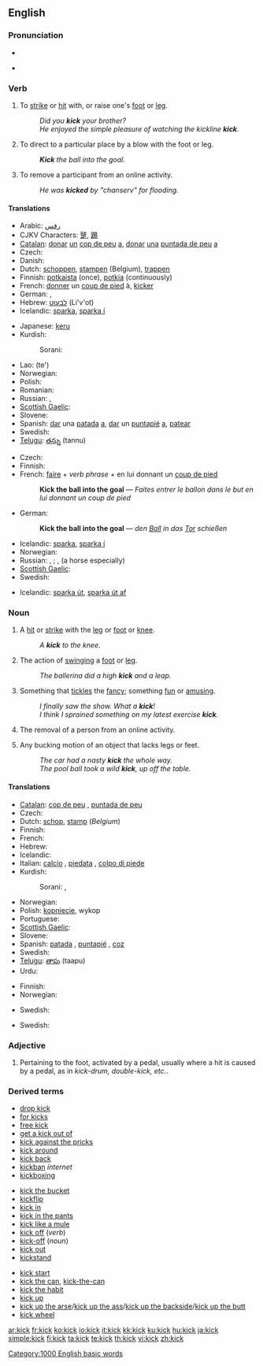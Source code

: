 ==English==

===Pronunciation===
* {{IPA|/ˈkɪk/}}
* {{audio|en-us-kick.ogg|Audio (US)}}
*: {{rhymes|ɪk}}

===Verb===
{{en-verb|kicks|kicking|kicked|kicked}}

# To [[strike]] or [[hit]] with, or raise one's [[foot]] or [[leg]].
#: ''Did you '''kick''' your brother?''
#: ''He enjoyed the simple pleasure of watching the kickline '''kick'''.''
# {{transitive}} To direct to a particular place by a blow with the foot or leg.
#: '''''Kick''' the ball into the goal.''
# {{internet}} To remove a participant from an online activity.
#: ''He was '''kicked''' by "chanserv" for flooding.''

====Translations====
{{trans-top|strike with or raise the foot or leg}}
* Arabic: [[رفس]]
* CJKV Characters: [[蹵]], [[踢]]
* [[Catalan]]: [[donar]] [[un]] [[cop de peu]] [[a]], [[donar]] [[una]] [[puntada de peu]] [[a]]
* Czech: {{t-|cs|kopnout}}
* Danish: {{t-|da|spark}}
* Dutch: [[schoppen]], [[stampen]] (Belgium), [[trappen]]
* Finnish: [[potkaista]] (once), [[potkia]] (continuously)
* French: [[donner]] un [[coup de pied]] à, [[kicker]]
* German: {{t+|de|treten}}, {{t+|de|kicken}}
* Hebrew: [[לבעוט]] (Li'v'ot)
* Icelandic: [[sparka]], [[sparka í]]
{{trans-mid}}
* Japanese: [[keru]]
* Kurdish:
*: Sorani: {{t|ku|شه‌ق لێدان|tr=shaq ledAn|sc=KUchar}}
* Lao: {{Laoo|[[ເຕະ]]}} (te')
* Norwegian: {{t-|no|sparke}}
* Polish: {{t+|pl|kopać}}
* Romanian: {{t+|ro|lovi}}
* Russian: {{t|ru|пинаться|tr=pinát's'a|sc=Cyrl}} {{impf}}, {{t|ru|лягаться|tr=l'agát's'a|sc=Cyrl}} {{impf}}
* [[Scottish Gaelic]]: {{t-|gd|breab}}
* Slovene: {{t+|sl|brcniti}}
* Spanish: [[dar]] una [[patada]] [[a]], [[dar]] un [[puntapié]] [[a]], [[patear]]
* Swedish: {{t+|sv|sparka}}
* [[Telugu]]: [[తన్ను]] (tannu)
{{trans-bottom}}

{{trans-top|direct to a particular place by a blow with the foot or leg}}
<!--It is probably best to give examples here to illustrate how to translate this meaning-->
* Czech: {{t-|cs|kopnout}}
* Finnish: {{t+|fi|potkaista}}
* French: [[faire]] + ''verb phrase'' + en lui donnant un [[coup de pied]]
*: '''Kick the ball into the goal''' &mdash; ''Faites entrer le ballon dans le but en lui donnant un coup de pied''
* German: {{t+|de|schießen}}
*: '''Kick the ball into the goal''' &mdash; ''den [[Ball]] in das [[Tor]] schießen''
{{trans-mid}}
* Icelandic: [[sparka]], [[sparka í]]
* Norwegian: {{t-|no|sparke}}
* Russian: {{t|ru|пинать|tr=pinát'|sc=Cyrl}} {{impf}}, {{t|ru|пнуть|tr=pnut'|sc=Cyrl}} {{pf}}; {{t|ru|лягать|tr=l'agát'|sc=Cyrl}} {{impf}}, {{t|ru|лягнуть|tr=l'agnút'|sc=Cyrl}} {{pf}} (a horse especially)
* [[Scottish Gaelic]]: {{t-|gd|breab}}
* Swedish: {{t+|sv|sparka}}
{{trans-bottom}}

{{trans-top|to remove a participant from an online activity}}
* Icelandic: [[sparka út]], [[sparka út af]]
{{trans-mid}}
{{trans-bottom}}

===Noun===
{{en-noun}}

# A [[hit]] or [[strike]] with the [[leg]] or [[foot]] or [[knee]].
#: ''A '''kick''' to the knee.''
# The action of [[swing]]ing a [[foot]] or [[leg]].
#: ''The ballerina did a high '''kick''' and a leap.''
# {{colloquial}} Something that [[tickle]]s the [[fancy]]; something [[fun]] or [[amusing]].
#: ''I finally saw the show.  What a '''kick'''!''
#: ''I think I sprained something on my latest exercise '''kick'''.''
# {{internet}} The removal of a person from an online activity.
# {{figurative}} Any bucking motion of an object that lacks legs or feet.
#: ''The car had a nasty '''kick''' the whole way.''
#: ''The pool ball took a wild '''kick''', up off the table.''

====Translations====
{{trans-top|hit or strike with the leg or foot}}
* [[Catalan]]: [[cop de peu]] {{m}}, [[puntada de peu]] {{f}}
* Czech: {{t-|cs|kop|m}}
* Dutch: [[schop]], [[stamp]] {{m}} (''Belgium'')
* Finnish: {{t-|fi|potku}}
* French: {{t+|fr|coup de pied|m}}
* Hebrew: {{t+|he|בעיטה|f|sc=Hebr}}
* Icelandic: {{t-|is|spark|n}}
* Italian: [[calcio]] {{m}}, [[piedata]] {{f}}, [[colpo di piede]] {{m}}
* Kurdish:
*: Sorani: {{t|ku|شه‌ق|tr=shaq|sc=KUchar}}, {{t|ku|له‌قه|tr=laqa|sc=KUchar}}
{{trans-mid}}
* Norwegian: {{t-|no|spark}}
* Polish: [[kopnięcie]], wykop
* Portuguese: {{t-|pt|chute}}
* [[Scottish Gaelic]]: {{t-|gd|breab|c}}
* Slovene: {{t+|sl|brca|f}}
* Spanish: [[patada]] {{f}}, [[puntapié]] {{m}}, [[coz]] {{f}}
* Swedish: {{t-|sv|spark}}
* [[Telugu]]: [[తాపు]] (taapu)
* Urdu: {{t-|ur|لات|sc=ur-Arab|xs=Urdu}}
{{trans-bottom}}

{{trans-top|action of swinging a foot or leg}}
* Finnish: {{t-|fi|potku}}
* Norwegian: {{t-|no|spark}}
{{trans-mid}}
* Swedish: {{t-|sv|spark}}
{{trans-bottom}}

{{trans-top|colloquial: something fun or amusing}}
* Swedish: {{t-|sv|kick}}
{{trans-mid}}
{{trans-bottom}}

===Adjective===
{{en-adj|-|-}}

# {{context|music|in drumming}} Pertaining to the foot, activated by a pedal, usually where a hit is caused by a pedal, as in ''kick-drum, double-kick, etc.''.

===Derived terms===
{{rel-top3|Terms derived from the adjective, noun, or verb "kick"}}
* [[drop kick]]
* [[for kicks]]
* [[free kick]]
* [[get a kick out of]]
* [[kick against the pricks]]
* [[kick around]]
* [[kick back]]
* [[kickban]] ''internet''
* [[kickboxing]]
{{rel-mid3}}
* [[kick the bucket]]
* [[kickflip]]
* [[kick in]]
* [[kick in the pants]]
* [[kick like a mule]]
* [[kick off]] (''verb'')
* [[kick-off]] (''noun'')
* [[kick out]]
* [[kickstand]]
{{rel-mid3}}
* [[kick start]]
* [[kick the can]], [[kick-the-can]]
* [[kick the habit]]
* [[kick up]]
* [[kick up the arse]]/[[kick up the ass]]/[[kick up the backside]]/[[kick up the butt]]
* [[kick wheel]]
{{rel-bottom}}

[[Category:1000 English basic words]]

[[ar:kick]]
[[fr:kick]]
[[ko:kick]]
[[io:kick]]
[[it:kick]]
[[kk:kick]]
[[ku:kick]]
[[hu:kick]]
[[ja:kick]]
[[simple:kick]]
[[fi:kick]]
[[ta:kick]]
[[te:kick]]
[[th:kick]]
[[vi:kick]]
[[zh:kick]]